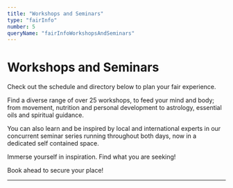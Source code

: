 ```yaml
---
title: "Workshops and Seminars"
type: "fairInfo"
number: 5
queryName: "fairInfoWorkshopsAndSeminars"
---
```



# Workshops and Seminars

Check out the schedule and directory below to plan your fair experience.

Find a diverse range of over 25 workshops, to feed your mind and
body; from movement, nutrition and personal development to astrology,
essential oils and spiritual guidance.

You can also learn and be
inspired by local and international experts in our concurrent seminar
series running throughout both days, now in a dedicated self contained
space.

Immerse yourself in inspiration. Find what you are seeking!

Book ahead to secure your place!

<OutButton
  path="https://mbscmbooking.as.me/schedule.php"
  text="Book A Workshop"
  type="2"
/>

<Schedules />

<OutButton
  path="https://mbscmbooking.as.me/schedule.php"
  text="Book A Workshop"
  type="2"
/>

---

<WorkshopDirectory />
